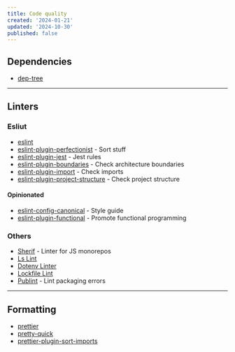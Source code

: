 ```yaml
---
title: Code quality
created: '2024-01-21'
updated: '2024-10-30'
published: false
---
```


## Dependencies

-   [dep-tree](https://github.com/gabotechs/dep-tree)

---

## Linters

### Esliut

-   [eslint](https://github.com/eslint/eslint)
-   [eslint-plugin-perfectionist](https://github.com/azat-io/eslint-plugin-perfectionist) - Sort stuff
-   [eslint-plugin-jest](https://github.com/jest-community/eslint-plugin-jest) - Jest rules
-   [eslint-plugin-boundaries](https://github.com/javierbrea/eslint-plugin-boundaries) - Check architecture boundaries
-   [eslint-plugin-import](https://github.com/import-js/eslint-plugin-import) - Check imports
-   [eslint-plugin-project-structure](https://github.com/Igorkowalski94/eslint-plugin-project-structure) - Check project structure

#### Opinionated

-   [eslint-config-canonical](https://github.com/gajus/eslint-config-canonical) - Style guide
-   [eslint-plugin-functional](https://github.com/eslint-functional/eslint-plugin-functional) - Promote functional programming

### Others

-   [Sherif](https://github.com/QuiiBz/sherif) - Linter for JS monorepos
-   [Ls Lint](https://github.com/loeffel-io/ls-lint)
-   [Dotenv Linter](https://github.com/dotenv-linter/dotenv-linter)
-   [Lockfile Lint](https://github.com/lirantal/lockfile-lint)
-   [Publint](https://github.com/bluwy/publint) - Lint packaging errors

---

## Formatting

-   [prettier](https://github.com/prettier/prettier)
-   [pretty-quick](https://github.com/prettier/pretty-quick)
-   [prettier-plugin-sort-imports](https://github.com/IanVS/prettier-plugin-sort-imports)
